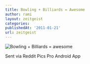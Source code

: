 ```yaml
---
title: Bowling + Billiards = Awesome
author: rami
layout: zeitgeist
categories:
publishedAt: '2011-01-21'
url: zeitgeist
---
```


![Bowling + Billiards = awesome](/assets/images/content/zeitgeist/bowling+billiards=awesome.jpg)

Sent via Reddit Pics Pro Android App
